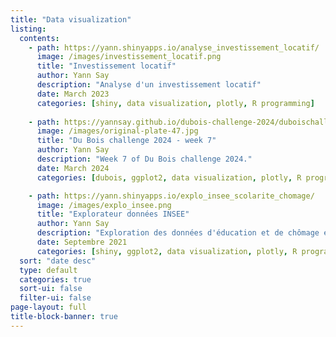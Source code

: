 ```yaml
---
title: "Data visualization"
listing:
  contents: 
    - path: https://yann.shinyapps.io/analyse_investissement_locatif/
      image: /images/investissement_locatif.png
      title: "Investissement locatif"
      author: Yann Say
      description: "Analyse d'un investissement locatif"
      date: March 2023 
      categories: [shiny, data visualization, plotly, R programming]
      
    - path: https://yannsay.github.io/dubois-challenge-2024/duboischallenge2024.html
      image: /images/original-plate-47.jpg
      title: "Du Bois challenge 2024 - week 7"
      author: Yann Say
      description: "Week 7 of Du Bois challenge 2024."
      date: March 2024
      categories: [dubois, ggplot2, data visualization, plotly, R programming]

    - path: https://yann.shinyapps.io/explo_insee_scolarite_chomage/
      image: /images/explo_insee.png
      title: "Explorateur données INSEE"
      author: Yann Say
      description: "Exploration des données d'éducation et de chômage en France."
      date: Septembre 2021
      categories: [shiny, ggplot2, data visualization, plotly, R programming]
  sort: "date desc"
  type: default
  categories: true
  sort-ui: false
  filter-ui: false
page-layout: full
title-block-banner: true
---
```

